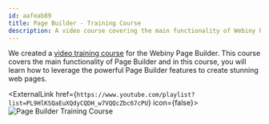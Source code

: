 ```yaml
---
id: aafeab89
title: Page Builder - Training Course
description: A video course covering the main functionality of Webiny Page Builder.
---
```



We created a [video training course](https://www.youtube.com/playlist?list=PL9HlKSQaEuXQdyCQDH_w7VQQcZbc67cPU) for the Webiny Page Builder. This course covers the main functionality of Page Builder and in this course, you will learn how to leverage the powerful Page Builder features to create stunning web pages.

<ExternalLink href={`https://www.youtube.com/playlist?list=PL9HlKSQaEuXQdyCQDH_w7VQQcZbc67cPU`} icon={false}>
    <Image src={trainingCourseYouTube} title="Page Builder Training Course" canEnlarge={false}  />
</ExternalLink>